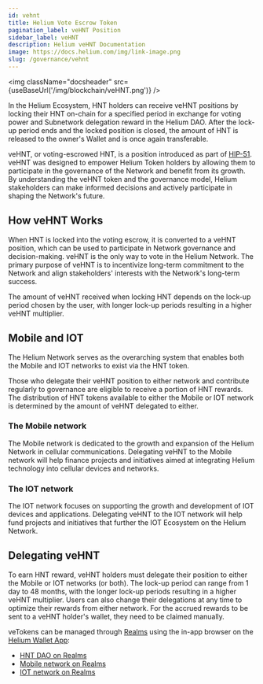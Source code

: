 ```yaml
---
id: vehnt
title: Helium Vote Escrow Token
pagination_label: veHNT Position
sidebar_label: veHNT
description: Helium veHNT Documentation
image: https://docs.helium.com/img/link-image.png
slug: /governance/vehnt
---
```



<img className="docsheader" src={useBaseUrl('/img/blockchain/veHNT.png')} />

In the Helium Ecosystem, HNT holders can receive veHNT positions by locking their HNT on-chain for a
specified period in exchange for voting power and Subnetwork delegation reward in the Helium DAO.
After the lock-up period ends and the locked position is closed, the amount of HNT is released to
the owner's Wallet and is once again transferable.

veHNT, or voting-escrowed HNT, is a position introduced as part of
[HIP-51](https://github.com/helium/HIP/blob/main/0051-helium-dao.md). veHNT was designed to empower
Helium Token holders by allowing them to participate in the governance of the Network and benefit
from its growth. By understanding the veHNT token and the governance model, Helium stakeholders can
make informed decisions and actively participate in shaping the Network's future.

## How veHNT Works

When HNT is locked into the voting escrow, it is converted to a veHNT position, which can be used to
participate in Network governance and decision-making. veHNT is the only way to vote in the Helium
Network. The primary purpose of veHNT is to incentivize long-term commitment to the Network and
align stakeholders' interests with the Network's long-term success.

The amount of veHNT received when locking HNT depends on the lock-up period chosen by the user, with
longer lock-up periods resulting in a higher veHNT multiplier.

## Mobile and IOT

The Helium Network serves as the overarching system that enables both the Mobile and IOT networks to exist
via the HNT token.

Those who delegate their veHNT position to either network and contribute regularly to governance are eligible to receive a portion of HNT rewards. The distribution of HNT tokens available to either the Mobile or IOT network is determined by the amount of veHNT delegated to either.

### The Mobile network

The Mobile network is dedicated to the growth and expansion of the Helium Network in cellular
communications. Delegating veHNT to the Mobile network will help finance
projects and initiatives aimed at integrating Helium technology into cellular devices and networks.

### The IOT network

The IOT network focuses on supporting the growth and development of IOT devices and applications. Delegating veHNT to the IOT network will help fund
projects and initiatives that further the IOT Ecosystem on the Helium Network.

## Delegating veHNT

To earn HNT reward, veHNT holders must delegate their position to either the Mobile or IOT networks (or both). The lock-up period can range from 1 day to 48 months, with the longer lock-up periods
resulting in a higher veHNT multiplier. Users can also change their delegations at any time to
optimize their rewards from either network. For the accrued rewards to be sent to a veHNT holder's
wallet, they need to be claimed manually.

veTokens can be managed through [Realms](/governance/staking-with-helium-vote) using the in-app browser
on the [Helium Wallet App](/wallets/helium-wallet-app):

- [HNT DAO on Realms](https://app.realms.today/dao/HNT)
- [Mobile network on Realms](https://app.realms.today/dao/MOBILE)
- [IOT network on Realms](https://app.realms.today/dao/IOT)

